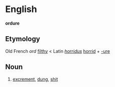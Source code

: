 =English=
'''ordure'''

==Etymology==
Old French ''ord'' [[filthy]] < Latin ''[[horridus]]'' [[horrid]] + [[-ure]]

==Noun==

# [[excrement]], [[dung]], [[shit]]